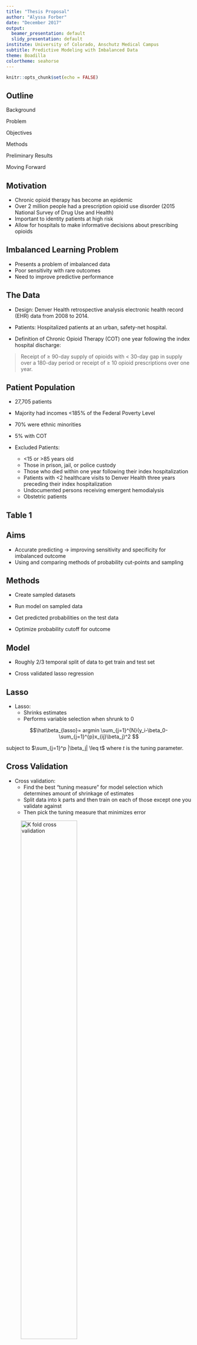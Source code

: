 ```yaml
---
title: "Thesis Proposal"
author: "Alyssa Forber"
date: "December 2017"
output:
  beamer_presentation: default
  slidy_presentation: default
institute: University of Colorado, Anschutz Medical Campus
subtitle: Predictive Modeling with Imbalanced Data
theme: Boadilla
colortheme: seahorse
---
```


```r
knitr::opts_chunk$set(echo = FALSE)
```

## Outline

Background

Problem

Objectives

Methods

Preliminary Results

Moving Forward


## Motivation

- Chronic opioid therapy has become an epidemic
- Over 2 million people had a prescription opioid use disorder (2015 National Survey of Drug Use and Health)
- Important to identity patients at high risk
- Allow for hospitals to make informative decisions about prescribing opioids


## Imbalanced Learning Problem

- Presents a problem of imbalanced data
- Poor sensitivity with rare outcomes
- Need to improve predictive performance


## The Data

- Design: Denver Health retrospective analysis electronic health record (EHR) data from 2008 to 2014.

- Patients: Hospitalized patients at an urban, safety-net hospital.

- Definition of Chronic Opioid Therapy (COT) one year following the index hospital discharge:

> Receipt of $\geq$ 90-day supply of opioids with < 30-day gap in supply over a 180-day period or receipt of $\geq$ 10 opioid prescriptions over one year. 



## Patient Population

- 27,705 patients
- Majority had incomes <185% of the Federal Poverty Level
- 70% were ethnic minorities
- 5% with COT

- Excluded Patients:
    - <15 or >85 years old
    - Those in prison, jail, or police custody
    - Those who died within one year following their index hospitalization
    - Patients with <2 healthcare visits to Denver Health three years preceding their index hospitalization
    - Undocumented persons receiving emergent hemodialysis
    - Obstetric patients


## Table 1

\begin{table}
\scalebox{0.7}{
\begin{tabular}{l c c c}
\hline
\textbf{Variable} & \textbf{Yes COT} & \textbf{No COT} & \textbf{p-value} \\
 & 1,457 (5\%) & 26,248 (95\%) & \\
\hline
Age 15-35 & 10\% & 22\% & $<$.001\\
Age 45-55 & 35\% & 24\% & $<$.001 \\
Age 55-65 & 28\% & 21\% & $<$.001 \\
Discount payment or Medicaid & 76\% & 61\% & $<$.001 \\
History of chronic pain & 76\% &53\%& $<$.001 \\
Discharge diagnosis chronic pain & 50\% & 29\% & $<$.001 \\
Surgical patient & 48\% & 39\% & $<$.001 \\
Benzodiazepine & 16\% & 5\% & $<$.001 \\
Non-opioid analgesics & 25\% & 9\% & $<$.001 \\
Number of opioid prescriptions: & & &\\
0 & 38\% & 80\%& \\
1 & 17\% & 11\% & \\
2 & 14\% & 4\%& \\
3 & 9\% & 2\% & \\
4-9 & 23\% & 3\% & $<$.001 \\
Receipt of opioid at discharge & 56\% & 28\% & $<$.001 \\
MME per hospital day $>$ 10 & 80\% & 52\% & $<$.001 \\
\hline
\end{tabular} 
}
\end{table}

## Aims


- Accurate predicting $\rightarrow$ improving sensitivity and specificity for imbalanced outcome
- Using and comparing methods of probability cut-points and sampling


## Methods

- Create sampled datasets

- Run model on sampled data

- Get predicted probabilities on the test data

- Optimize probability cutoff for outcome

## Model 

- Roughly 2/3 temporal split of data to get train and test set

- Cross validated lasso regression


## Lasso

- Lasso:
    - Shrinks estimates
    - Performs variable selection when shrunk to 0
    
    
$$\hat\beta_{lasso}= argmin \sum_{j=1}^{N}(y_i-\beta_0-\sum_{j=1}^{p}x_{ij}\beta_j)^2 $$

subject to $\sum_{j=1}^p |\beta_j| \leq t$ where $t$ is the tuning parameter. 
    
## Cross Validation

- Cross validation: 
    - Find the best "tuning measure" for model selection which determines amount of shrinkage of estimates
    - Split data into k parts and then train on each of those except one you validate against
    - Then pick the tuning measure that minimizes error
    
![K fold cross validation](/Users/alyssaforber/Documents/Denver/Thesis/Figures/cross_val.jpeg){ width=60% }

## Advantages and Disadvantages


- Advantages:
    - Lower variance of the predicted values
    - More accurate predictions
    - Reduces the number of predictors

- Disadvantages:
    - No interpretation of predictor coefficients
    - No standard errors out of the model
    - Biased coefficients


## ROC & Cutoff Probabilities

ROC (with pROC package):

- ROC curve plots sensitivity vs specificity
- Top left corner is ideal
- Youden Index is the furthest upper left corner or "max"


## ROC Curve


![ROC Curve](/Users/alyssaforber/Box Sync/AlyssaKatieResearch/Opioids/Results/ExampleROC.png){ width=60% }

    
## Confusion Matrix
\begin{columns}
\begin{column}{0.58\textwidth}

\textbf{Correctly identify those w/ outcome:}
$$ Sensitivity = \frac{TP}{TP+FN}$$

\textbf{Correctly identify those w/o outcome:}
$$ Specificity = \frac{TN}{TN+FP}$$

\textbf{Correctly identify either group:}
$$ Accuracy = \frac{TP+ TN}{TP+FP+TN+FN}$$

\end{column}
\begin{column}{0.42\textwidth}

\includegraphics[width=5cm]{/Users/alyssaforber/Documents/Denver/Thesis/Figures/confusion_matrix.png}

\end{column}
\end{columns}


## First approach

No Sampling, Optimize Cut-off:

- Use original unsampled data and get predictions from the lasso model
    - Predictions return probability between 0 and 1 for each observation

- Use 0.5 standard probability cutoff to compare

- Find "best" probability cutoff
      - Youden Index


## Second Approach

Sampling:

- Create sampled data sets that are balanced 
    - Down sample
    - Up sample
    - SMOTE

- Predict and use both standard 0.5 and Youden Index as cutoff

## Down Sampling

- Under-sample majority to equal minority

![Down sample](/Users/alyssaforber/Documents/Denver/Thesis/Figures/undersampling.png){ width=60% }

## Up Sampling

- Over-sample minority to equal majority

![Up sample](/Users/alyssaforber/Documents/Denver/Thesis/Figures/oversampling.png){ width=60% }
        
## SMOTE

- Synthetic Minority Over-sampling Technique

![SMOTE](/Users/alyssaforber/Documents/Denver/Thesis/Figures/smote.jpg){ width=60% }
        
## Results


\begin{table}
\centering
\caption {Results} 
\scalebox{0.65}{
\begin{tabular}{l c c c c c c c c}
\hline
\textbf{Data} & \textbf{Threshold} & \textbf{Specificity} & \textbf{Sensitivity} & \textbf{NPV} & \textbf{PPV} & \textbf{Accuracy} & \textbf{AUC}  & \textbf{Covariates}\\
\hline
\textbf{Unsampled 0.5} & 0.5 & 99 & 8	& 96 & 35 & 96 & 86 & 31  \\
\textbf{Unsampled} & 0.043 & 73 &	85 & 99	& 12 & 73	& 86 & 31\\
\textbf{Down sampled 0.5} & 0.5 & 81 & 75 & 99 & 15 & 81 & 86 & 34 \\
\textbf{Down sampled} & 0.401	& 73 & 85	& 99 & 12 & 74 & 86 & 34\\
\textbf{Up sampled 0.5} & 0.5 & 82 & 75 & 99 & 15 & 82 & 87  & 34 \\
\textbf{Up sampled} & 0.399	& 74 & 85	& 99 & 12	& 74 & 87  & 34 \\
\textbf{SMOTE 0.5} & 0.5 & 86 & 71 & 99 & 17 & 85 & 86 & 33 \\
\textbf{SMOTE} & 0.472 & 84 & 74	& 99 & 17 & 84 & 86  & 33 \\
\hline
\end{tabular}
}
\end{table}


## ROC Plot

![ROC for Original Data: Younden and 0.5 cutoffs](/Users/alyssaforber/Box Sync/AlyssaKatieResearch/Opioids/Results/LassROCplot.png){ width=60% }


## Conclusions Thus Far

- Seeing similar results for both methods

- Depening on situation the clinician may like different sensitivity/specificity

- Some may want to be more conservative, others may not 
    - Example: cancer patients in significant pain

## Moving Forward

- Bagging (bootstrap aggregating)
    - Model averaging approach

- Simulation of different percentages for rare outcomes
    - Explore method performance at 5%, 10%, 50% ect. of outcome
      
- Investigate other sampling techniques or cut-point methods


## Timeline

Make changes and additions by January

Finalize paper in Februrary

Defend in March


## Questions?

Questions or Suggestions?

## References

http://dx.doi.org/10.15585/mmwr.mm655051e1

http://wonder.cdc.gov

https://rasbt.github.io/mlxtend/user_guide/evaluate/confusion_matrix/

https://svds.com/learning-imbalanced-classes/


